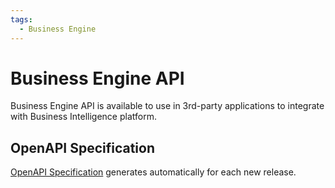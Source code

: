 ```yaml
---
tags:
  - Business Engine
---
```



# Business Engine API

Business Engine API is available to use in 3rd-party applications to integrate with Business Intelligence platform.

## OpenAPI Specification

[OpenAPI Specification](/big/api) generates automatically for each new release.
